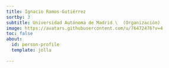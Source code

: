 ```yaml
---
title: Ignacio Ramos-Gutiérrez
sortby: 3
subtitle: Universidad Autónoma de Madrid \  (Organización)
image: https://avatars.githubusercontent.com/u/76472476?v=4
toc: false
about:
  id: person-profile
  template: jolla
 
---
```


:::{#person-profile}
:::




